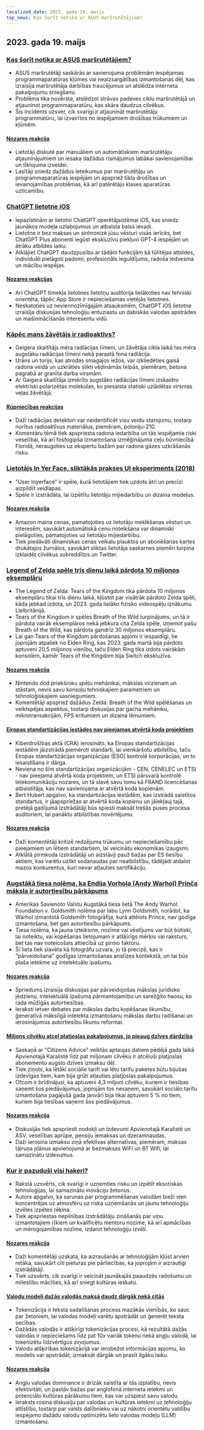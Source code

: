 ```yaml
---
localized_date: 2023. gada 19. maijs
top_news: Kas šorīt notika ar ASUS maršrutētājiem?
---
```




## 2023. gada 19. maijs

### [Kas šorīt notika ar ASUS maršrutētājiem?](https://www.downtowndougbrown.com/2023/05/what-happened-with-asus-routers-this-morning/)

- ASUS maršrutētāji saskārās ar savienojuma problēmām iespējamas programmaparatūras kļūmes vai neaizsargātības izmantošanas dēļ, kas izraisīja maršrutētāja darbības traucējumus un atslēdza interneta pakalpojumu sniegšanu.
- Problēma tika novērsta, atslēdzot strāvas padeves ciklu maršrutētājā un atjauninot programmaparatūru, kas skāra daudzus cilvēkus.
- Šis incidents uzsver, cik svarīgi ir atjaunināt maršrutētāju programmatūru, lai izvairītos no iespējamiem drošības trūkumiem un kļūmēm.

#### [Nozares reakcija](http://news.ycombinator.com/item?id=35983866)

- Lietotāji diskutē par manuāliem un automātiskiem maršrutētāju atjauninājumiem un iesaka dažādus risinājumus labākai savienojamībai un tīklojuma izveidei.
- Lasītāji sniedz dažādus ieteikumus par maršrutētāju un programmaparatūras iespējām un apspriež tīkla drošības un ievainojamības problēmas, kā arī patērētāju klases aparatūras uzticamību.

### [ChatGPT lietotne iOS](https://openai.com/blog/introducing-the-chatgpt-app-for-ios)

- Iepazīstinām ar lietotni ChatGPT operētājsistēmai iOS, kas sniedz jaunākos modeļa uzlabojumus un atbalsta balss ievadi.
- Lietotne ir bez maksas un sinhronizē jūsu vēsturi visās ierīcēs, bet ChatGPT Plus abonenti iegūst ekskluzīvu piekļuvi GPT-4 iespējām un ātrāku atbildes laiku.
- Atklājiet ChatGPT daudzpusību ar tādām funkcijām kā tūlītējas atbildes, individuāli pielāgoti padomi, profesionāls ieguldījums, radoša iedvesma un mācību iespējas.

#### [Nozares reakcijas](http://news.ycombinator.com/item?id=35990552)

- Arī ChatGPT tīmekļa lietotnes lietotņu auditorija lielākoties nav tehniski orientēta, tāpēc App Store ir nepieciešamas vietējās lietotnes.
- Neskatoties uz neviennozīmīgajām atsauksmēm, ChatGPT iOS lietotne izraisīja diskusijas tehnoloģiju entuziastu un dabiskās valodas apstrādes un mašīnmācīšanās interesentu vidū.

### [Kāpēc mans žāvētājs ir radioaktīvs?](https://physics.stackexchange.com/questions/764460/why-is-my-dryer-radioactive)

- Geigera skaitītājs mēra radiācijas līmeni, un žāvētāja cikla laikā tas mēra augstāku radiācijas līmeni nekā parastā fona radiācija.
- Urāns un torijs, kas atrodas smagajos iežos, var izkliedēties gaisā radona veidā un uzkrāties slikti vēdināmās telpās, piemēram, betona pagrabā ar granīta darba virsmām.
- Ar Gaigera skaitītāja izmērīto augstāko radiācijas līmeni izskaidro elektriski polarizētas molekulas, ko piesaista statiski uzlādētas virsmas veļas žāvētājā.

#### [Rūpniecības reakcijas](http://news.ycombinator.com/item?id=35990858)

- Daži radiācijas detektori var neidentificēt visu veidu starojumu, tostarp norītus radioaktīvus materiālus, piemēram, poloniju-210.
- Komentāru tēmā tiek apspriesta radona iedarbība un tās iespējamie riski veselībai, kā arī fosfogipša izmantošana izmēģinājuma ceļu būvniecībā Floridā, neraugoties uz ekspertu bažām par radona gāzes uzkrāšanās risku.

### [Lietotājs In Yer Face, sliktākās prakses UI eksperiments (2018)](https://userinyerface.com/)

- "User Inyerface" ir spēle, kurā lietotājiem tiek uzdots ātri un precīzi aizpildīt veidlapas.
- Spēle ir izstrādāta, lai izpētītu lietotāju mijiedarbību un dizaina modeļus.

#### [Nozares reakcija](http://news.ycombinator.com/item?id=35985240)

- Amazon maina cenas, pamatojoties uz lietotāju meklēšanas vēsturi un interesēm, savukārt automātiskā cenu noteikšana var dinamiski pielāgoties, pamatojoties uz lietotāju mijiedarbību.
- Tiek piedāvāti dinamiskas cenas veikalu plauktos un abonēšanas kartes drukātajos žurnālos, savukārt sliktas lietotāja saskarnes piemēri turpina izklaidēt cilvēkus subreddītos un Twitter.

### [Legend of Zelda spēle trīs dienu laikā pārdota 10 miljonos eksemplāru](https://finance.yahoo.com/news/legend-zelda-game-sells-10-172603983.html)

- The Legend of Zelda: Tears of the Kingdom tika pārdota 10 miljonos eksemplāru tikai trīs dienu laikā, kļūstot par visātrāk pārdoto Zelda spēli, kāda jebkad izdota, un 2023. gada lielāko fizisko videospēļu iznākumu Lielbritānijā.
- Tears of the Kingdom ir spēles Breath of the Wild turpinājums, un tā ir pārdota vairāk eksemplāros nekā jebkura cita Zelda spēle, izņemot pašu Breath of the Wild, kas pārdota gandrīz 30 miljonos eksemplāru.
- Lai gan Tears of the Kingdom pārdošanas apjomi ir iespaidīgi, tie joprojām atpaliek no Elden Ring, kas 2023. gada martā bija pārdots aptuveni 20,5 miljonos vienību, taču Elden Ring tika izdots vairākām konsolēm, kamēr Tears of the Kingdom bija Switch ekskluzīva.

#### [Nozares reakcija](http://news.ycombinator.com/item?id=35986956)

- Nintendo dod priekšroku spēļu mehānikai, mākslas virzienam un stāstam, nevis savu konsoļu tehniskajiem parametriem un tehnoloģiskajiem sasniegumiem.
- Komentētāji apspriež dažādus Zelda: Breath of the Wild spēlēšanas un veiktspējas aspektus, tostarp diskusijas par gacha mehāniku, mikrotransakcijām, FPS kritumiem un dizaina lēmumiem.

#### [Eiropas standartizācijas iestādes nav pieejamas atvērtā koda projektiem](https://blog.opensource.org/another-issue-with-the-cyber-resilience-act-european-standards-bodies-are-inaccessible-to-open-source-projects/)

- Kiberdrošības aktā (CRA) ierosināts, ka Eiropas standartizācijas iestādēm jāizstrādā piemēroti standarti, lai vienkāršotu atbilstību, taču Eiropas standartizācijas organizācijas (ESO) kontrolē korporācijas, un to iesaistīšana ir dārga.
- Neviena no šīm standartizācijas organizācijām - CEN, CENELEC un ETSI - nav pieejama atvērtā koda projektiem, un ETSI pārsvarā kontrolē telekomunikāciju nozares, un tā slavē savu lomu kā FRAND licencēšanas atbalstītāja, kas nav savienojama ar atvērtā koda kopienām.
- Bert Hubert apgalvo, ka standartizācijas iestādēm, kas izstrādā saistītos standartus, ir jāapspriežas ar atvērtā koda kopienu un jāiekļauj tajā, pretējā gadījumā izstrādātāji būs spiesti maksāt trešās puses procesa auditoriem, lai panāktu atbilstības novērtējumu.

#### [Nozares reakcija](http://news.ycombinator.com/item?id=35985590)

- Daži komentētāji kritizē redzējuma trūkumu un nepieciešamību pēc pieejamiem un lētiem standartiem, lai veicinātu ekonomikas izaugsmi.
- Atklātā pirmkoda izstrādātāji un aizstāvji pauž bažas par ES tiesību aktiem, kas varētu uzlikt sodanaudas par neatbilstību, tādējādi atdalot mazos konkurentus, kuri nevar atļauties sertifikāciju.

### [Augstākā tiesa nolēma, ka Endija Vorhola (Andy Warhol) Prinča māksla ir autortiesību pārkāpums](https://petapixel.com/2023/05/18/supreme-court-rules-andy-warhols-prince-art-is-copyright-infringement/)

- Amerikas Savienoto Valstu Augstākā tiesa lietā The Andy Warhol Foundation v. Goldsmith nolēma par labu Lynn Goldsmith, norādot, ka Warhol izmantotā Goldsmith fotogrāfija, kurā attēlots Prince, nav godīga izmantošana, bet gan autortiesību pārkāpums.
- Tiesa nolēma, ka jauna izteiksme, nozīme vai vēstījums var būt būtiski, lai noteiktu, vai kopēšanas lietojumam ir atšķirīgs mērķis vai raksturs, bet tas nav noteicošais attiecībā uz pirmo faktoru.
- Šī lieta tiek slavēta kā fotogrāfu uzvara, jo tā precizē, kas ir "pārveidošana" godīgas izmantošanas analīzes kontekstā, un tai būs plaša ietekme uz intelektuālo īpašumu.

#### [Nozares reakcija](http://news.ycombinator.com/item?id=35991725)

- Spriedums izraisīja diskusijas par pārveidojošas mākslas juridisko jēdzienu, intelektuālā īpašuma pārmantojamību un sarežģīto haosu, ko rada mūžīgās autortiesības.
- Ieraksti ietver debates par mākslas darbu kopēšanas likumību, ģeneratīvā mākslīgā intelekta izmantošanu mākslas darbu radīšanai un ierosinājumus autortiesību likumu reformai.

#### [Miljons cilvēku atceļ platjoslas pakalpojumus, jo pieaug dzīves dārdzība](https://www.bbc.com/news/technology-65622403)

- Saskaņā ar "Citizens Advice" veiktās aptaujas datiem pēdējā gada laikā Apvienotajā Karalistē līdz pat miljonam cilvēku ir atcēluši platjoslas abonementu augsto dzīves izmaksu dēļ.
- Tiek ziņots, ka lētāki sociālie tarifi vai lētu tarifu paketes būtu bijušas izdevīgas tiem, kam bija grūti atļauties platjoslas pakalpojumus.
- Ofcom ir brīdinājusi, ka aptuveni 4,3 miljoni cilvēku, kuriem ir tiesības saņemt šos piedāvājumus, joprojām tos nesaņem, savukārt sociālo tarifu izmantošana pagājušā gada janvārī bija tikai aptuveni 5 % no tiem, kuriem bija tiesības saņemt šos piedāvājumus.

#### [Nozares reakcija](http://news.ycombinator.com/item?id=35984928)

- Diskusijās tiek apspriesti nodokļi un izdevumi Apvienotajā Karalistē un ASV, veselības aprūpe, pensiju iemaksas un dzeramnaudas.
- Daži ierosina izmaksu ziņā efektīvas alternatīvas, piemēram, maksas tālruņa plānus apvienojumā ar bezmaksas WiFi un BT Wifi, lai samazinātu izdevumus.

### [Kur ir pazuduši visi hakeri?](https://morepablo.com/2023/05/where-have-all-the-hackers-gone.html)

- Rakstā uzsvērts, cik svarīgi ir uzņemties risku un izpētīt eksotiskas tehnoloģijas, lai samazinātu inovāciju žetonus.
- Autors apgalvo, ka sarunas par programmēšanas valodām bieži vien koncentrējas uz atmosfēru uz riska uzņemšanās un jaunu tehnoloģiju izvēles izpētes rēķina.
- Tiek apspriestas nepilnības izstrādātāju zināšanās par viņu izmantotajiem rīkiem un kvalificētu mentoru nozīme, kā arī apmācības un mērogojamības nozīme, izdarot tehnoloģiju izvēli.

#### [Nozares reakcija](http://news.ycombinator.com/item?id=35986270)

- Daži komentētāji uzskata, ka aizraušanās ar tehnoloģijām kļūst arvien retāka, savukārt citi pieturas pie pārliecības, ka joprojām ir aizrautīgi izstrādātāji.
- Tiek uzsvērts, cik svarīgi ir veicināt jaunākajās paaudzēs radošumu un mīlestību mācīties, kā arī sniegt kultūras ieskatu.

#### [Valodu modeļi dažās valodās maksā daudz dārgāk nekā citās](https://blog.yenniejun.com/p/all-languages-are-not-created-tokenized)

- Tokenizācija ir teksta sadalīšanas process mazākās vienībās, ko sauc par žetoniem, lai valodas modeļi varētu apstrādāt un ģenerēt teksta secības.
- Dažādās valodās ir atšķirīgi tokenizācijas procesi, kā rezultātā dažās valodās ir nepieciešams līdz pat 10x vairāk tokenu nekā angļu valodā, lai tokenizētu līdzvērtīgus ziņojumus.
- Valodu atšķirības tokenizācijā var ierobežot informācijas apjomu, ko modelis var apstrādāt, izmaksāt dārgāk un prasīt ilgāku laiku.

#### [Nozares reakcija](http://news.ycombinator.com/item?id=35983707)

- Angļu valodas dominance ir drīzāk saistīta ar tās izplatību, nevis efektivitāti, un pastāv bažas par anglofonā interneta ietekmi un potenciālo kultūras pārākumu tiem, kas var uzspiest savu valodu.
- Ieraksts rosina diskusiju par valodas un kultūras ietekmi uz tehnoloģiju attīstību, tostarp par valsts dalībnieku vai uz nākotni orientētu valdību iespējamo dažādu valodu optimizētu lielo valodas modeļu (LLM) izmantošanu.

</Steps>
